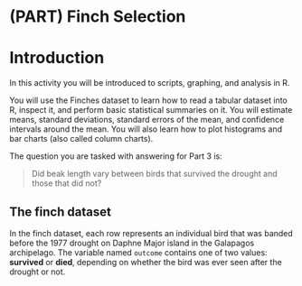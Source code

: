 # (PART) Finch Selection {-}

# Introduction

In this activity you will be introduced to scripts, graphing, and analysis in R. 

You will use the Finches dataset to learn how to read a tabular dataset into R, inspect it, and perform basic statistical summaries on it. You will estimate means, standard deviations, standard errors of the mean, and confidence intervals around the mean. You will also learn how to plot histograms and bar charts (also called column charts).

The question you are tasked with answering for Part 3 is:

<blockquote class="text-success">Did beak length vary between birds that survived the drought and those that did not?</blockquote>

## The finch dataset

In the finch dataset, each row represents an individual bird that was banded before the 1977 drought on Daphne Major island in the Galapagos archipelago. The variable named `outcome` contains one of two values: **survived** or **died**, depending on whether the bird was ever seen after the drought or not.
